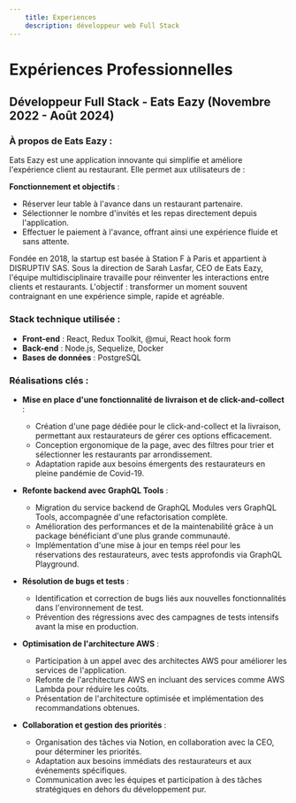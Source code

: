 ```yaml
---
    title: Experiences
    description: développeur web Full Stack
---
```


# Expériences Professionnelles

## Développeur Full Stack - Eats Eazy (Novembre 2022 - Août 2024)

### À propos de Eats Eazy :
Eats Eazy est une application innovante qui simplifie et améliore l'expérience client au restaurant. Elle permet aux utilisateurs de : 
 
**Fonctionnement et objectifs** :

- Réserver leur table à l'avance dans un restaurant partenaire.  
- Sélectionner le nombre d'invités et les repas directement depuis l'application.  
- Effectuer le paiement à l'avance, offrant ainsi une expérience fluide et sans attente.  

Fondée en 2018, la startup est basée à Station F à Paris et appartient à DISRUPTIV SAS. Sous la direction de Sarah Lasfar, CEO de Eats Eazy, l'équipe multidisciplinaire travaille pour réinventer les interactions entre clients et restaurants. L'objectif : transformer un moment souvent contraignant en une expérience simple, rapide et agréable.

### Stack technique utilisée :
- **Front-end** : React, Redux Toolkit, @mui, React hook form
- **Back-end** : Node.js, Sequelize, Docker
- **Bases de données** : PostgreSQL

### Réalisations clés :

- **Mise en place d'une fonctionnalité de livraison et de click-and-collect** : 
  - Création d'une page dédiée pour le click-and-collect et la livraison, permettant aux restaurateurs de gérer ces options efficacement.
  - Conception ergonomique de la page, avec des filtres pour trier et sélectionner les restaurants par arrondissement.
  - Adaptation rapide aux besoins émergents des restaurateurs en pleine pandémie de Covid-19.

- **Refonte backend avec GraphQL Tools** : 
  - Migration du service backend de GraphQL Modules vers GraphQL Tools, accompagnée d'une refactorisation complète.
  - Amélioration des performances et de la maintenabilité grâce à un package bénéficiant d'une plus grande communauté.
  - Implémentation d'une mise à jour en temps réel pour les réservations des restaurateurs, avec tests approfondis via GraphQL Playground.

- **Résolution de bugs et tests** : 
  - Identification et correction de bugs liés aux nouvelles fonctionnalités dans l'environnement de test.
  - Prévention des régressions avec des campagnes de tests intensifs avant la mise en production.

- **Optimisation de l'architecture AWS** : 
  - Participation à un appel avec des architectes AWS pour améliorer les services de l'application.
  - Refonte de l'architecture AWS en incluant des services comme AWS Lambda pour réduire les coûts.
  - Présentation de l'architecture optimisée et implémentation des recommandations obtenues.

- **Collaboration et gestion des priorités** : 
  - Organisation des tâches via Notion, en collaboration avec la CEO, pour déterminer les priorités.
  - Adaptation aux besoins immédiats des restaurateurs et aux événements spécifiques.
  - Communication avec les équipes et participation à des tâches stratégiques en dehors du développement pur.
